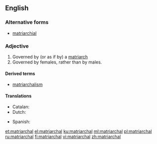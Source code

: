 ==English==

===Alternative forms===
* [[matriarchial]]

===Adjective===
{{en-adj}}

# Governed by (or as if by) a [[matriarch]]
# Governed by females, rather than by males.

====Derived terms====
* [[matriarchalism]]

====Translations====
{{trans-top|governed by a matriarch}}
* Catalan: {{t|ca|matriarcal}}
* Dutch: {{t|nl|matriarchaal}}
{{trans-mid}}
* Spanish: {{t+|es|matriarcal}}
{{trans-bottom}}

[[et:matriarchal]]
[[el:matriarchal]]
[[ku:matriarchal]]
[[ml:matriarchal]]
[[pl:matriarchal]]
[[ru:matriarchal]]
[[fi:matriarchal]]
[[vi:matriarchal]]
[[zh:matriarchal]]